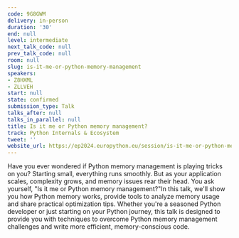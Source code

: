 ```yaml
---
code: 9G8GWM
delivery: in-person
duration: '30'
end: null
level: intermediate
next_talk_code: null
prev_talk_code: null
room: null
slug: is-it-me-or-python-memory-management
speakers:
- Z8HXML
- ZLLVEH
start: null
state: confirmed
submission_type: Talk
talks_after: null
talks_in_parallel: null
title: Is it me or Python memory management?
track: Python Internals & Ecosystem
tweet: ''
website_url: https://ep2024.europython.eu/session/is-it-me-or-python-memory-management
---
```


Have you ever wondered if Python memory management is playing tricks on you? Starting small, everything runs smoothly. But as your application scales, complexity grows, and memory issues rear their head. You ask yourself, "Is it me or Python memory management?"In this talk, we'll show you how Python memory works, provide tools to analyze memory usage and share practical optimization tips. Whether you're a seasoned Python developer or just starting on your Python journey, this talk is designed to provide you with techniques to overcome Python memory management challenges and write more efficient, memory-conscious code.
